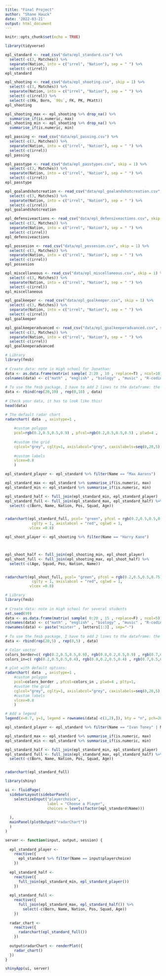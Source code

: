 ```yaml
---
title: "Final Project"
author: "Shane Hauck"
date: '2022-03-21'
output: html_document
---
```


```r
knitr::opts_chunk$set(echo = TRUE)
```

```r
library(tidyverse)
```

```r
epl_standard <- read_csv("data/epl_standard.csv") %>% 
  select(-c(3, Matches)) %>%
  separate(Nation, into = c("irrel", "Nation"), sep = " ") %>%
  select(-c(irrel))
epl_standard
```

```r
epl_shooting <- read_csv("data/epl_shooting.csv", skip = 1) %>% 
  select(-c(3, Matches)) %>%
  separate(Nation, into = c("irrel", "Nation"), sep = " ") %>%
  select(-c(irrel)) %>%
  select(-c(Rk, Born, `90s`, FK, PK, PKatt))
epl_shooting

epl_shooting_max <- epl_shooting %>% drop_na() %>%
  summarise_if(is.numeric, max)
epl_shooting_min <- epl_shooting %>% drop_na() %>%
  summarise_if(is.numeric, min)
```

```r
epl_passing <- read_csv("data/epl_passing.csv") %>% 
  select(-c(3, Matches)) %>%
  separate(Nation, into = c("irrel", "Nation"), sep = " ") %>%
  select(-c(irrel))
epl_passing
```

```r
epl_passtype <- read_csv("data/epl_passtypes.csv", skip = 1) %>% 
  select(-c(3, Matches)) %>%
  separate(Nation, into = c("irrel", "Nation"), sep = " ") %>%
  select(-c(irrel))
epl_passtype
```

```r
epl_goalandshotcreation <- read_csv("data/epl_goalandshotcreation.csv", skip = 1) %>% 
  select(-c(3, Matches)) %>%
  separate(Nation, into = c("irrel", "Nation"), sep = " ") %>%
  select(-c(irrel))
epl_goalandshotcreation 
```

```r
epl_defensiveactions <- read_csv("data/epl_defensiveactions.csv", skip = 1) %>% 
  select(-c(3, Matches)) %>%
  separate(Nation, into = c("irrel", "Nation"), sep = " ") %>%
  select(-c(irrel))
epl_defensiveactions
``` 

```r
epl_possesion <- read_csv("data/epl_possesion.csv", skip = 1) %>%
  select(-c(3, Matches)) %>%
  separate(Nation, into = c("irrel", "Nation"), sep = " ") %>%
  select(-c(irrel))
epl_possesion
```

```r
epl_miscellaneous <- read_csv("data/epl_miscellaneous.csv", skip = 1) %>% 
  select(-c(3, Matches)) %>%
  separate(Nation, into = c("irrel", "Nation"), sep = " ") %>%
  select(-c(irrel))
epl_miscellaneous
```

```r
epl_goalkeeper <- read_csv("data/epl_goalkeeper.csv", skip = 1) %>% 
  select(-c(3, Matches)) %>%
  separate(Nation, into = c("irrel", "Nation"), sep = " ") %>%
  select(-c(irrel))
epl_goalkeeper
```

```r
epl_goalkeeperadvanced <- read_csv("data/epl_goalkeeperadvanced.csv", skip = 1) %>% 
  select(-c(3, Matches)) %>%
  separate(Nation, into = c("irrel", "Nation"), sep = " ") %>%
  select(-c(irrel))
epl_goalkeeperadvanced
```


```r
# Library
library(fmsb)
 
# Create data: note in High school for Jonathan:
data <- as.data.frame(matrix( sample( 2:20 , 10 , replace=T) , ncol=10))
colnames(data) <- c("math" , "english" , "biology" , "music" , "R-coding", "data-viz" , "french" , "physic", "statistic", "sport" )
 
# To use the fmsb package, I have to add 2 lines to the dataframe: the max and min of each topic to show on the plot!
data <- rbind(rep(20,10) , rep(0,10) , data)
 
# Check your data, it has to look like this!
head(data)

# The default radar chart 
radarchart( data  , axistype=1 , 
 
    #custom polygon
    pcol=rgb(0.2,0.5,0.5,0.9) , pfcol=rgb(0.2,0.5,0.5,0.5) , plwd=4 , 
 
    #custom the grid
    cglcol="grey", cglty=1, axislabcol="grey", caxislabels=seq(0,20,5), cglwd=0.8,
 
    #custom labels
    vlcex=0.8 
    )
```


```r
epl_standard_player <- epl_standard %>% filter(Name == "Max Aarons")

epl_standard_max <- epl_standard %>% summarise_if(is.numeric, max)
epl_standard_min <- epl_standard %>% summarise_if(is.numeric, min)

epl_standard_half <- full_join(epl_standard_min, epl_standard_player)
epl_standard_full <- full_join(epl_standard_max, epl_standard_half) %>%
  select(-c(Born, Name, Nation, Pos, Squad, Age))


radarchart(epl_standard_full, pcol= "green", pfcol = rgb(0.2,0.5,0.5,0.75), 
            cglty = 1, axislabcol = "red", cglwd = 1,
           vlcex =0.8)
```

```r
epl_shoot_player <- epl_shooting %>% filter(Name == "Harry Kane")



epl_shoot_half <- full_join(epl_shooting_min, epl_shoot_player)
epl_shoot_full <- full_join(epl_shooting_max, epl_shoot_half) %>%
  select(-c(Age, Squad, Pos, Nation, Name))


radarchart(epl_shoot_full, pcol= "green", pfcol = rgb(0.2,0.5,0.5,0.75), 
            cglty = 1, axislabcol = "red", cglwd = 1,
           vlcex =0.8)
```

```r
# Library
library(fmsb)
 
# Create data: note in High school for several students
set.seed(99)
data <- as.data.frame(matrix( sample( 0:20 , 15 , replace=F) , ncol=5))
colnames(data) <- c("math" , "english" , "biology" , "music" , "R-coding" )
rownames(data) <- paste("mister" , letters[1:3] , sep="-")
 
# To use the fmsb package, I have to add 2 lines to the dataframe: the max and min of each variable to show on the plot!
data <- rbind(rep(20,5) , rep(0,5) , data)

# Color vector
colors_border=c( rgb(0.2,0.5,0.5,0.9), rgb(0.8,0.2,0.5,0.9) , rgb(0.7,0.5,0.1,0.9) )
colors_in=c( rgb(0.2,0.5,0.5,0.4), rgb(0.8,0.2,0.5,0.4) , rgb(0.7,0.5,0.1,0.4) )

# plot with default options:
radarchart( data  , axistype=1 , 
    #custom polygon
    pcol=colors_border , pfcol=colors_in , plwd=4 , plty=1,
    #custom the grid
    cglcol="grey", cglty=1, axislabcol="grey", caxislabels=seq(0,20,5), cglwd=0.8,
    #custom labels  
    vlcex=0.8 
    )

# Add a legend
legend(x=0.7, y=1, legend = rownames(data[-c(1,2),]), bty = "n", pch=20 , col=colors_in , text.col = "grey", cex=1.2, pt.cex=3)
```


```r
epl_standard_player <- epl_standard %>% filter(Name == "Ivan Toney" | Name == "Max Aarons") 

epl_standard_max <- epl_standard %>% summarise_if(is.numeric, max)
epl_standard_min <- epl_standard %>% summarise_if(is.numeric, min)

epl_standard_half <- full_join(epl_standard_min, epl_standard_player)
epl_standard_full <- full_join(epl_standard_max, epl_standard_half) %>%
  select(-c(Born, Name, Nation, Pos, Squad, Age))


radarchart(epl_standard_full)
```


```r
library(shiny)

ui <- fluidPage(
  sidebarLayout(sidebarPanel(
    selectizeInput("playerchoice",
                   label = "Choose a Player",
                   choices = levels(factor(epl_standard$Name)))
    
  ),
  mainPanel(plotOutput("radarChart"))
  )
)

server <- function(input, output, session) {
  
  epl_standard_player <- 
    reactive({
      epl_standard %>% filter(Name == input$playerchoice)
    })
  
  epl_standard_half <- 
    reactive({
      full_join(epl_standard_min, epl_standard_player())
    })
  
  epl_standard_full <- 
    reactive({
      full_join(epl_standard_max, epl_standard_half()) %>%
        select(-c(Born, Name, Nation, Pos, Squad, Age))
    })
  
  radar_chart <- 
    reactive({
      radarchart(epl_standard_full())
    })
  
  output$radarChart <- renderPlot({
    radar_chart()
  })
}

shinyApp(ui, server)
```

